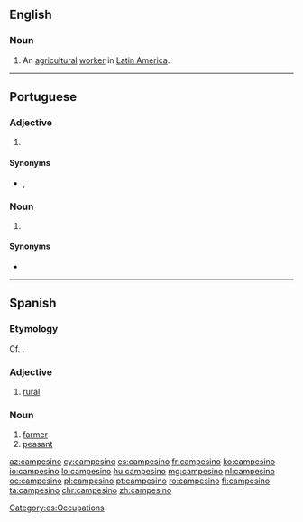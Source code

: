 ==English==

===Noun===
{{en-noun}}

# An [[agricultural]] [[worker]] in [[Latin America]].

----

==Portuguese==

===Adjective===
{{pt-adj|campesin|o}}

# {{l|en|rural}} {{gloss|relating to non-urban areas}}

====Synonyms====
* {{l|pt|rural}}, {{l|pt|campestre}}

===Noun===
{{pt-noun|m|f=campesina}}

# {{l|en|countryman}} {{gloss|person who lives in a rural area}}

====Synonyms====
* {{l|pt|camponês}}

----

==Spanish==

===Etymology===
Cf. {{m|es|campo}}.

===Adjective===
{{es-adj|f=campesina}}

# [[rural]]

===Noun===
{{es-noun|m|f=campesina}}

# [[farmer]]
# [[peasant]]

[[Category:es:Occupations]]

[[az:campesino]]
[[cy:campesino]]
[[es:campesino]]
[[fr:campesino]]
[[ko:campesino]]
[[io:campesino]]
[[lo:campesino]]
[[hu:campesino]]
[[mg:campesino]]
[[nl:campesino]]
[[oc:campesino]]
[[pl:campesino]]
[[pt:campesino]]
[[ro:campesino]]
[[fi:campesino]]
[[ta:campesino]]
[[chr:campesino]]
[[zh:campesino]]